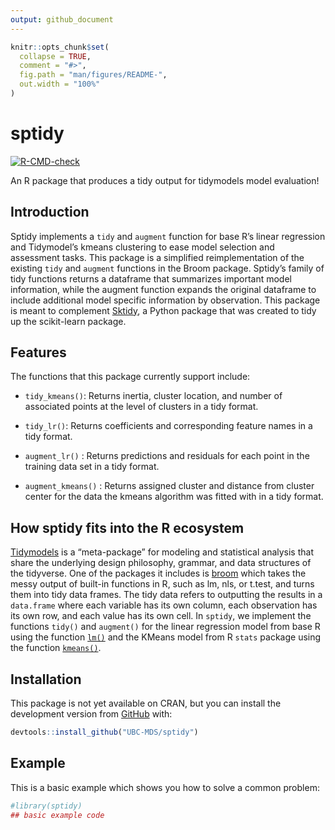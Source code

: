 ```yaml
---
output: github_document
---
```


<!-- README.md is generated from README.Rmd. Please edit that file -->

```r
knitr::opts_chunk$set(
  collapse = TRUE,
  comment = "#>",
  fig.path = "man/figures/README-",
  out.width = "100%"
)
```

# sptidy

<!-- badges: start -->
[![R-CMD-check](https://github.com/UBC-MDS/sptidy/workflows/R-CMD-check/badge.svg)](https://github.com/UBC-MDS/sptidy/actions)
<!-- badges: end -->

An R package that produces a tidy output for tidymodels model evaluation!

## Introduction

Sptidy implements a `tidy` and `augment` function for base R's linear regression and Tidymodel's kmeans clustering to ease model selection and assessment tasks. This package is a simplified reimplementation of the existing `tidy` and `augment` functions in the Broom package. Sptidy’s family of tidy functions returns a dataframe that summarizes important model information, while the augment function expands the original dataframe to include additional model specific information by observation. This package is meant to complement [Sktidy](https://github.com/UBC-MDS/sktidy), a Python package that was created to tidy up the scikit-learn package.  

## Features

The functions that this package currently support include:

- `tidy_kmeans()`: Returns inertia, cluster location, and number of associated points at the level of clusters in a tidy format.

- `tidy_lr()`: Returns coefficients and corresponding feature names in a tidy format.

- `augment_lr()` : Returns predictions and residuals for each point in the training data set in a tidy format.

- `augment_kmeans()` : Returns assigned cluster and distance from cluster center for the data the kmeans algorithm was fitted with in a tidy format.

## How sptidy fits into the R ecosystem 

[Tidymodels](https://github.com/tidymodels) is a “meta-package” for modeling and statistical analysis that share the underlying design philosophy, grammar, and data structures of the tidyverse. One of the packages it includes is [broom](https://broom.tidymodels.org/) which takes the messy output of built-in functions in R, such as lm, nls, or t.test, and turns them into tidy data frames. The tidy data refers to outputting the results in a `data.frame` where each variable has its own column, each observation has its own row, and each value has its own cell. In `sptidy`, we implement the functions `tidy()` and `augment()` for the linear regression model from base R using the function [`lm()`](https://www.rdocumentation.org/packages/stats/versions/3.6.2/topics/lm) and the KMeans model from R `stats` package using the function [`kmeans()`](https://www.rdocumentation.org/packages/stats/versions/3.6.2/topics/kmeans). 

## Installation

This package is not yet available on CRAN, but you can install the development version from [GitHub](https://github.com/) with:

``` r
devtools::install_github("UBC-MDS/sptidy")
```
## Example

This is a basic example which shows you how to solve a common problem:

```r
#library(sptidy)
## basic example code
```


